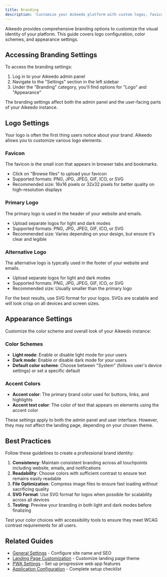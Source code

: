 ```yaml
---
title: Branding
description: 'Customize your Aikeedo platform with custom logos, favicons, color schemes, and settings to create a unique brand identity.'
---
```


Aikeedo provides comprehensive branding options to customize the visual identity of your platform. This guide covers logo configuration, color schemes, and appearance settings.

## Accessing Branding Settings

To access the branding settings:

1. Log in to your Aikeedo admin panel
2. Navigate to the "Settings" section in the left sidebar
3. Under the "Branding" category, you'll find options for "Logo" and "Appearance"

<Note>
  The branding settings affect both the admin panel and the user-facing parts of your Aikeedo instance.
</Note>

## Logo Settings

Your logo is often the first thing users notice about your brand. Aikeedo allows you to customize various logo elements:

### Favicon

The favicon is the small icon that appears in browser tabs and bookmarks.

- Click on "Browse files" to upload your favicon
- Supported formats: PNG, JPG, JPEG, GIF, ICO, or SVG
- Recommended size: 16x16 pixels or 32x32 pixels for better quality on high-resolution displays

### Primary Logo

The primary logo is used in the header of your website and emails.

- Upload separate logos for light and dark modes
- Supported formats: PNG, JPG, JPEG, GIF, ICO, or SVG
- Recommended size: Varies depending on your design, but ensure it's clear and legible

### Alternative Logo

The alternative logo is typically used in the footer of your website and emails.

- Upload separate logos for light and dark modes
- Supported formats: PNG, JPG, JPEG, GIF, ICO, or SVG
- Recommended size: Usually smaller than the primary logo

<Tip>
  For the best results, use SVG format for your logos. SVGs are scalable and will look crisp on all devices and screen sizes.
</Tip>

## Appearance Settings

Customize the color scheme and overall look of your Aikeedo instance:

### Color Schemes

- **Light mode**: Enable or disable light mode for your users
- **Dark mode**: Enable or disable dark mode for your users
- **Default color scheme**: Choose between "System" (follows user's device settings) or set a specific default

### Accent Colors

- **Accent color**: The primary brand color used for buttons, links, and highlights
- **Accent text color**: The color of text that appears on elements using the accent color

<Note>
  These settings apply to both the admin panel and user interface. However, they may not affect the landing page, depending on your chosen theme.
</Note>

## Best Practices

Follow these guidelines to create a professional brand identity:

1. **Consistency**: Maintain consistent branding across all touchpoints including website, emails, and notifications
2. **Readability**: Choose colors with sufficient contrast to ensure text remains easily readable
3. **File Optimization**: Compress image files to ensure fast loading without sacrificing quality
4. **SVG Format**: Use SVG format for logos when possible for scalability across all devices
5. **Testing**: Preview your branding in both light and dark modes before finalizing

<Tip>
Test your color choices with accessibility tools to ensure they meet WCAG contrast requirements for all users.
</Tip>

## Related Guides

- [General Settings](/website-basics/essentials) - Configure site name and SEO
- [Landing Page Customization](/website-basics/landing-page) - Customize landing page theme
- [PWA Settings](/website-basics/pwa) - Set up progressive web app features
- [Application Configuration](/setup/configuration) - Complete setup checklist
